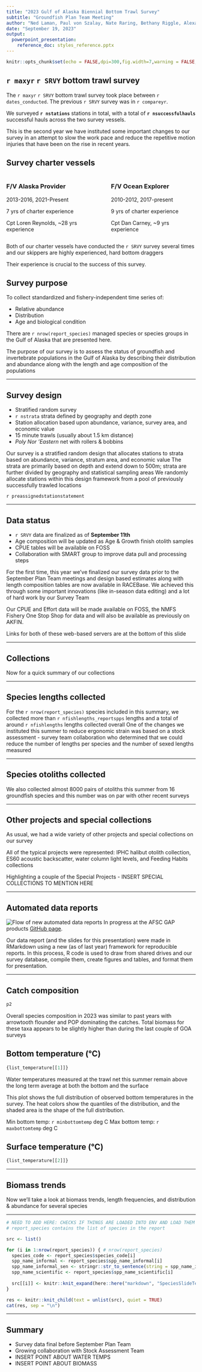 ```yaml
---
title: "2023 Gulf of Alaska Biennial Bottom Trawl Survey"
subtitle: "Groundfish Plan Team Meeting"
author: "Ned Laman, Paul von Szalay, Nate Raring, Bethany Riggle, Alexandra Dowlin, and Margaret Siple"
date: "September 19, 2023"
output: 
  powerpoint_presentation:
    reference_doc: styles_reference.pptx
---
```


```r
knitr::opts_chunk$set(echo = FALSE,dpi=300,fig.width=7,warning = FALSE, message = FALSE)
```

## `r maxyr` `r SRVY` bottom trawl survey

The `r maxyr` `r SRVY` bottom trawl survey took place between `r dates_conducted`. The previous `r SRVY` survey was in `r compareyr`.

We surveyed **`r nstations`** stations in total, with a total of **`r nsuccessfulhauls`** successful hauls across the two survey vessels.

:::notes
This is the second year we have instituted some important changes to our survey in an attempt to slow the work pace and reduce the repetitive motion injuries that have been on the rise in recent years.
:::

## Survey charter vessels

:::::: {.columns}
::: {.column}
### F/V Alaska Provider

2013-2016, 2021-Present

7 yrs of charter experience

Cpt Loren Reynolds, ~28 yrs experience
:::

::: {.column}
### F/V Ocean Explorer

2010-2012, 2017-present

9 yrs of charter experience

Cpt Dan Carney, ~9 yrs experience
:::
::::::

:::notes
Both of our charter vessels have conducted the `r SRVY` survey several times and our skippers are highly experienced, hard bottom draggers

Their experience is crucial to the success of this survey.
:::

## Survey purpose

To collect standardized and fishery-independent time series of:

-   Relative abundance
-   Distribution
-   Age and biological condition

There are `r nrow(report_species)` managed species or species groups in the Gulf of Alaska that are presented here.

:::notes
The purpose of our survey is to assess the status of groundfish and invertebrate populations in the Gulf of Alaska by describing their distribution and abundance along with the length and age composition of the populations
:::

------------------------------------------------------------------------

## Survey design

-   Stratified random survey
-   `r nstrata` strata defined by geography and depth zone
-   Station allocation based upon abundance, variance, survey area, and economic value
-   15 minute trawls (usually about 1.5 km distance)
-   *Poly Nor 'Eastern* net with rollers & bobbins


:::notes
Our survey is a stratified random design that allocates stations to strata based on abundance, variance, stratum area, and economic value
The strata are primarily based on depth and extend down to 500m; strata are further divided by geography and statistical sampling areas
We randomly allocate stations within this design framework from a pool of previously successfully trawled locations

`r preassignedstationstatement`
:::

------------------------------------------------------------------------

## Data status

-   `r SRVY` data are finalized as of **September 11th**
-   Age composition will be updated as Age & Growth finish otolith samples
-   CPUE tables will be available on FOSS
-   Collaboration with SMART group to improve data pull and processing steps

:::notes
For the first time, this year we’ve finalized our survey data prior to the September Plan Team meetings and design based estimates along with length composition tables are now available in RACEBase. 
We achieved this through some important innovations (like in-season data editing) and a lot of hard work by our Survey Team


Our CPUE and Effort data will be made available on FOSS, the NMFS Fishery One Stop Shop for data and will also be available as previously on AKFIN.


Links for both of these web-based servers are at the bottom of this slide
:::

------------------------------------------------------------------------

## Collections

:::notes
Now for a quick summary of our collections
:::

------------------------------------------------------------------------

## Species lengths collected

:::notes
For the `r nrow(report_species)` species included in this summary, we collected more than `r nfishlengths_reportspps` lengths and a total of around `r nfishlengths` lengths collected overall
One of the changes we instituted this summer to reduce ergonomic strain was based on a stock assessment - survey team collaboration who determined that we could reduce the number of lengths per species and the number of sexed lengths measured
:::

------------------------------------------------------------------------

## Species otoliths collected

:::notes
We also collected almost 8000 pairs of otoliths this summer from 16 groundfish species and this number was on par with other recent surveys
:::

------------------------------------------------------------------------

## Other projects and special collections

:::notes
As usual, we had a wide variety of other projects and special collections on our survey

All of the typical projects were represented: IPHC halibut otolith collection, ES60 acoustic backscatter, water column light levels, and Feeding Habits collections

Highlighting a couple of the Special Projects - INSERT SPECIAL COLLECTIONS TO MENTION HERE
:::

------------------------------------------------------------------------

## Automated data reports

![Flow of new automated data reports](../img/DataReportFlowChart.png)
In progress at the AFSC GAP products [GitHub page](https://www.github.com/afsc-gap-products/goa-ai-data-reports/).

:::notes
Our data report (and the slides for this presentation) were made in RMarkdown using a new (as of last year) framework for reproducible reports. In this process, R code is used to draw from shared drives and our survey database, compile them, create figures and tables, and format them for presentation. 
:::

------------------------------------------------------------------------

## Catch composition

```r
p2
```

:::notes
Overall species composition in 2023 was similar to past years with arrowtooth flounder and POP dominating the catches.
Total biomass for these taxa appears to be slightly higher than during the last couple of GOA surveys
:::

## Bottom temperature (°C)

```r
{list_temperature[[1]]}
```

:::notes
Water temperatures measured at the trawl net this summer remain above the long term average at both the bottom and the surface

This plot shows the full distribution of observed bottom temperatures in the survey. The heat colors show the quantiles of the distribution, and the shaded area is the shape of the full distribution.

Min bottom temp: `r minbottomtemp` deg C
Max bottom temp: `r maxbottomtemp` deg C

:::

## Surface temperature (°C)

```r
{list_temperature[[2]]}
```

---

## Biomass trends

:::notes
Now we’ll take a look at biomass trends, length frequencies, and distribution & abundance for several species
:::

---

```r
# NEED TO ADD HERE: CHECKS IF THINGS ARE LOADED INTO ENV AND LOAD THEM IF NOT
# report_species contains the list of species in the report 

src <- list()

for (i in 1:nrow(report_species)) { # nrow(report_species)
  species_code <- report_species$species_code[i]
  spp_name_informal <- report_species$spp_name_informal[i]
  spp_name_informal_sen <- stringr::str_to_sentence(string = spp_name_informal)
  spp_name_scientific <- report_species$spp_name_scientific[i]
  
  src[[i]] <- knitr::knit_expand(here::here("markdown", "SpeciesSlideTemplate.Rmd"))
}

res <- knitr::knit_child(text = unlist(src), quiet = TRUE)
cat(res, sep = "\n")
```
---

## Summary

- Survey data final before September Plan Team
- Growing collaboration with Stock Assessment Team
- INSERT POINT ABOUT WATER TEMPS
- INSERT POINT ABOUT BIOMASS
